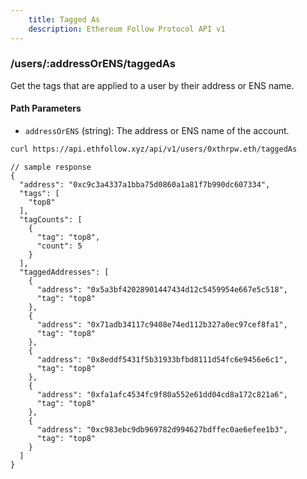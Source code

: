 ```yaml
---
    title: Tagged As
    description: Ethereum Follow Protocol API v1
---
```


### /users/\:addressOrENS/taggedAs
Get the tags that are applied to a user by their address or ENS name. 

#### Path Parameters
- `addressOrENS` (string): The address or ENS name of the account.

```sh
curl https://api.ethfollow.xyz/api/v1/users/0xthrpw.eth/taggedAs
```

```jsonc
// sample response
{
  "address": "0xc9c3a4337a1bba75d0860a1a81f7b990dc607334",
  "tags": [
    "top8"
  ],
  "tagCounts": [
    {
      "tag": "top8",
      "count": 5
    }
  ],
  "taggedAddresses": [
    {
      "address": "0x5a3bf42028901447434d12c5459954e667e5c518",
      "tag": "top8"
    },
    {
      "address": "0x71adb34117c9408e74ed112b327a0ec97cef8fa1",
      "tag": "top8"
    },
    {
      "address": "0x8eddf5431f5b31933bfbd8111d54fc6e9456e6c1",
      "tag": "top8"
    },
    {
      "address": "0xfa1afc4534fc9f80a552e61dd04cd8a172c821a6",
      "tag": "top8"
    },
    {
      "address": "0xc983ebc9db969782d994627bdffec0ae6efee1b3",
      "tag": "top8"
    }
  ]
}
```